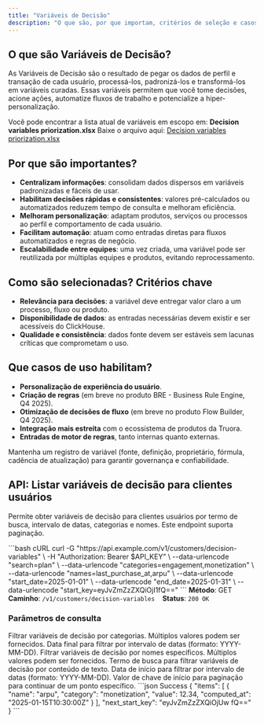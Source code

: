 ```yaml
---
title: "Variáveis de Decisão"
description: "O que são, por que importam, critérios de seleção e casos de uso."
---
```


## O que são Variáveis de Decisão?

As Variáveis de Decisão são o resultado de pegar os dados de perfil e transação de cada usuário, processá-los, padronizá-los e transformá-los em variáveis curadas. Essas variáveis permitem que você tome decisões, acione ações, automatize fluxos de trabalho e potencialize a hiper-personalização.

<Note>
Você pode encontrar a lista atual de variáveis em escopo em: <strong>Decision variables priorization.xlsx</strong>
</Note>

<Info>
Baixe o arquivo aqui: <a href="/Decision%20variables%20priorization.xlsx">Decision variables priorization.xlsx</a>
</Info>

## Por que são importantes?

- **Centralizam informações**: consolidam dados dispersos em variáveis padronizadas e fáceis de usar.
- **Habilitam decisões rápidas e consistentes**: valores pré-calculados ou automatizados reduzem tempo de consulta e melhoram eficiência.
- **Melhoram personalização**: adaptam produtos, serviços ou processos ao perfil e comportamento de cada usuário.
- **Facilitam automação**: atuam como entradas diretas para fluxos automatizados e regras de negócio.
- **Escalabilidade entre equipes**: uma vez criada, uma variável pode ser reutilizada por múltiplas equipes e produtos, evitando reprocessamento.

## Como são selecionadas? Critérios chave

- **Relevância para decisões**: a variável deve entregar valor claro a um processo, fluxo ou produto.
- **Disponibilidade de dados**: as entradas necessárias devem existir e ser acessíveis do ClickHouse.
- **Qualidade e consistência**: dados fonte devem ser estáveis sem lacunas críticas que comprometam o uso.

## Que casos de uso habilitam?

- **Personalização de experiência do usuário**.
- **Criação de regras** (em breve no produto BRE - Business Rule Engine, Q4 2025).
- **Otimização de decisões de fluxo** (em breve no produto Flow Builder, Q4 2025).
- **Integração mais estreita** com o ecossistema de produtos da Truora.
- **Entradas de motor de regras**, tanto internas quanto externas.

<Tip>
Mantenha um registro de variável (fonte, definição, proprietário, fórmula, cadência de atualização) para garantir governança e confiabilidade.
</Tip>

## API: Listar variáveis de decisão para clientes usuários

Permite obter variáveis de decisão para clientes usuários por termo de busca, intervalo de datas, categorias e nomes. Este endpoint suporta paginação.

<RequestExample>
```bash cURL
curl -G "https://api.example.com/v1/customers/decision-variables" \
  -H "Authorization: Bearer $API_KEY" \
  --data-urlencode "search=plan" \
  --data-urlencode "categories=engagement,monetization" \
  --data-urlencode "names=last_purchase_at,arpu" \
  --data-urlencode "start_date=2025-01-01" \
  --data-urlencode "end_date=2025-01-31" \
  --data-urlencode "start_key=eyJvZmZzZXQiOjI1fQ=="
```
</RequestExample>

<Info>
<strong>Método</strong>: GET &nbsp;&nbsp; <strong>Caminho</strong>: <code>/v1/customers/decision-variables</code> &nbsp;&nbsp; <strong>Status</strong>: <code>200 OK</code>
</Info>

### Parâmetros de consulta

<ParamField query="categories" type="array">
Filtrar variáveis de decisão por categorias. Múltiplos valores podem ser fornecidos.
</ParamField>

<ParamField query="end_date" type="string">
Data final para filtrar por intervalo de datas (formato: YYYY-MM-DD).
</ParamField>

<ParamField query="names" type="array">
Filtrar variáveis de decisão por nomes específicos. Múltiplos valores podem ser fornecidos.
</ParamField>

<ParamField query="search" type="string">
Termo de busca para filtrar variáveis de decisão por conteúdo de texto.
</ParamField>

<ParamField query="start_date" type="string">
Data de início para filtrar por intervalo de datas (formato: YYYY-MM-DD).
</ParamField>

<ParamField query="start_key" type="string">
Valor de chave de início para paginação para continuar de um ponto específico.
</ParamField>

<ResponseExample>
```json Success
{
  "items": [
    {
      "name": "arpu",
      "category": "monetization",
      "value": 12.34,
      "computed_at": "2025-01-15T10:30:00Z"
    }
  ],
  "next_start_key": "eyJvZmZzZXQiOjUw fQ=="
}
```
</ResponseExample>
